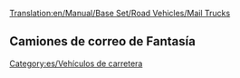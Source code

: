 [[Translation:en/Manual/Base Set/Road Vehicles/Mail Trucks]]

{{es/Vehículo de carretera|nombre    = Camión de correo MPS
  |imagen    =en/MPS Mail Truck.png|precio    = 9.430 € (4.715 £)
  |velocidad = 48 km/h (30 mph)
  |coste     = 842 € (421 £)
  |diseño    = 1935
  |duración  = 15
  |capacidad = 22 sacos de correo
}}
{{es/Vehículo de carretera|nombre    = Camión de correo Reynard
  |imagen    =en/Reynard Mail Truck.png|precio    = 11.070 € (5.535 £)
  |velocidad = 88 km/h (55 mph)
  |coste     = 1.574€ (787 £)
  |diseño    = 1980
  |duración  = 15
  |capacidad = 28 sacos de correo
}}
{{es/Vehículo de carretera|nombre    = Camión de correo Perry
  |imagen    =en/Perry Mail Truck.png|precio    = 11.890 € (5.945 £)
  |velocidad = 112 km/h (70 mph)
  |coste     = 2.250 € (1.125 £)
  |diseño    = 2018
  |duración  = 15
  |capacidad = 30 sacos de correo
}}

==Camiones de correo de Fantasía==
{{es/Vehículo de carretera|nombre    = Camión de correo MightyMover
  |imagen    =en/MightyMover Mail Truck.png|precio    = 9.430 € (4.715 £)
  |velocidad = 48 km/h ()
  |coste     = 842 € (421 £)
  |diseño    = 1935
  |duración  = 15
  |capacidad = 22 sacos de correo
}}
{{es/Vehículo de carretera|nombre    = Camión de correo Powernaught
  |imagen    =en/Powernaught Mail Truck.png|precio    = 11.070 € (6.535 £)
  |velocidad = 88 km/h ()
  |coste     = 1.574 € (787 £)
  |diseño    = 1979
  |duración  = 15
  |capacidad = 28 sacos de correo
}}
{{es/Vehículo de carretera|nombre    = Camión de correo Wizzowow
  |imagen    =en/Wizzowow Mail Truck.png|precio    = 11.890 € (6.945 £)
  |velocidad = 112 km/h
  |coste     = 2.250 € (1.125 £)
  |diseño    = 2018
  |duración  = 15
  |capacidad = 30 sacos de correo
}}

[[Category:es/Vehículos de carretera]]